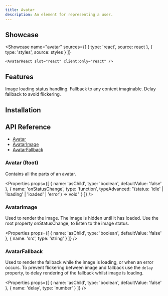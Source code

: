 ```yaml
---
title: Avatar
description: An element for representing a user.
---
```



## Showcase

<Showcase
	name="avatar"
	sources={[
		{ type: 'react', source: react },
		{ type: 'styles', source: styles }
	]}
>
	<AvatarReact slot="react" client:only="react" />
</Showcase>

## Features

<Features>
	<Feature>Image loading status handling.</Feature>
	<Feature>Fallback to any content imaginable.</Feature>
	<Feature>Delay fallback to avoid flickering.</Feature>
</Features>

## Installation

<Installation name="react-avatar" />

## API Reference

-   [Avatar](#avatar-root)
-   [AvatarImage](#avatarimage)
-   [AvatarFallback](#avatarfallback)

### Avatar (Root)

Contains all the parts of an avatar.

<Properties
	props={[
		{ name: 'asChild', type: 'boolean', defaultValue: 'false' },
		{
			name: 'onStatusChange',
			type: 'function',
			typeAdvanced:
				"(status: 'idle' | 'loading' | 'loaded' | 'error') => void"
		}
	]}
/>

### AvatarImage

Used to render the image. The image is hidden until it has loaded. Use the root property onStatusChange, to listen to the image status.

<Properties
	props={[
		{ name: 'asChild', type: 'boolean', defaultValue: 'false' },
		{ name: 'src', type: 'string' }
	]}
/>

### AvatarFallback

Used to render the fallback while the image is loading, or when an error occurs. To prevent flickering between image and fallback use the `delay` property, to delay rendering of the fallback whilst image is loading.

<Properties
	props={[
		{ name: 'asChild', type: 'boolean', defaultValue: 'false' },
		{ name: 'delay', type: 'number' }
	]}
/>
